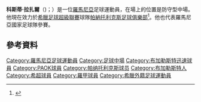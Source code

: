 '''科斯蒂·拉扎爾'''（{{lang-ro|Costin Lazăr}})；{{bd|1981年|4月24日}}）是一位[[羅馬尼亞|羅馬尼亞]]足球運動員，在場上的位置是防守型中場。他現在效力於[[希臘足球超級聯賽|希臘足球超級聯賽]]球隊[[帕納托利克斯足球俱樂部|帕納托利克斯足球俱樂部]]<ref>{{cite web|url=http://www.panetolikos.gr/στον-παναιτωλικό-ο-λαζάρ/|title=Costin Lazar to Panetolikos|accessdate=19 January 2015|deadurl=yes|archiveurl=https://web.archive.org/web/20150122133851/http://www.panetolikos.gr/%CF%83%CF%84%CE%BF%CE%BD-%CF%80%CE%B1%CE%BD%CE%B1%CE%B9%CF%84%CF%89%CE%BB%CE%B9%CE%BA%CF%8C-%CE%BF-%CE%BB%CE%B1%CE%B6%CE%AC%CF%81/|archivedate=2015年1月22日}}</ref>。他也代表羅馬尼亞國家足球隊參賽。
==參考資料==
{{Reflist}}

{{DEFAULTSORT: Lazăr, Costin}}
[[Category:羅馬尼亞足球運動員|Category:羅馬尼亞足球運動員]]
[[Category:足球中場|Category:足球中場]]
[[Category:布加勒斯特迅速球員|Category:布加勒斯特迅速球員]]
[[Category:PAOK球員|Category:PAOK球員]]
[[Category:帕纳托利克斯球员|Category:帕纳托利克斯球员]]
[[Category:布加勒斯特人|Category:布加勒斯特人]]
[[Category:希超球員|Category:希超球員]]
[[Category:羅甲球員|Category:羅甲球員]]
[[Category:希臘外籍足球運動員|Category:希臘外籍足球運動員]]